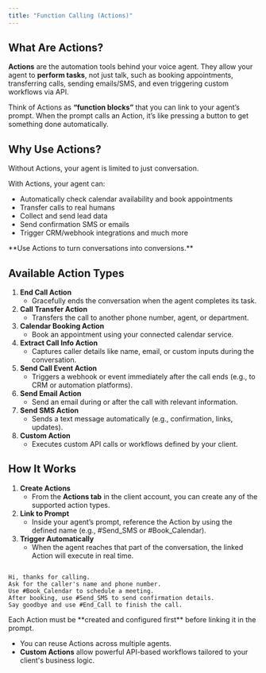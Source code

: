 ```yaml
---
title: "Function Calling (Actions)"
---
```


## **What Are Actions?**

**Actions** are the automation tools behind your voice agent. They allow your agent to **perform tasks**, not just talk, such as booking appointments, transferring calls, sending emails/SMS, and even triggering custom workflows via API.

Think of Actions as **“function blocks”** that you can link to your agent’s prompt. When the prompt calls an Action, it’s like pressing a button to get something done automatically.

## **Why Use Actions?**

Without Actions, your agent is limited to just conversation.

With Actions, your agent can:

- Automatically check calendar availability and book appointments
- Transfer calls to real humans
- Collect and send lead data
- Send confirmation SMS or emails
- Trigger CRM/webhook integrations and much more

<Note>
  **Use Actions to turn conversations into conversions.**
</Note>

## **Available Action Types**

1. **End Call Action**
   - Gracefully ends the conversation when the agent completes its task.
2. **Call Transfer Action**
   - Transfers the call to another phone number, agent, or department.
3. **Calendar Booking Action**
   - Book an appointment using your connected calendar service.
4. **Extract Call Info Action**
   - Captures caller details like name, email, or custom inputs during the conversation.
5. **Send Call Event Action**
   - Triggers a webhook or event immediately after the call ends (e.g., to CRM or automation platforms).
6. **Send Email Action**
   - Send an email during or after the call with relevant information.
7. **Send SMS Action**
   - Sends a text message automatically (e.g., confirmation, links, updates).
8. **Custom Action**
   - Executes custom API calls or workflows defined by your client.

## **How It Works**

1. **Create Actions**
   - From the **Actions tab** in the client account, you can create any of the supported action types.
2. **Link to Prompt**
   - Inside your agent’s prompt, reference the Action by using the defined name (e.g., #Send_SMS or #Book_Calendar).
3. **Trigger Automatically**
   - When the agent reaches that part of the conversation, the linked Action will execute in real time.

<CodeGroup>

``` Example Prompt (Using Actions)

Hi, thanks for calling.
Ask for the caller's name and phone number.
Use #Book_Calendar to schedule a meeting.
After booking, use #Send_SMS to send confirmation details.
Say goodbye and use #End_Call to finish the call.
```

</CodeGroup>

<Note>
  Each Action must be **created and configured first** before linking it in the prompt.

  - You can reuse Actions across multiple agents.
  - **Custom Actions** allow powerful API-based workflows tailored to your client's business logic.
</Note>